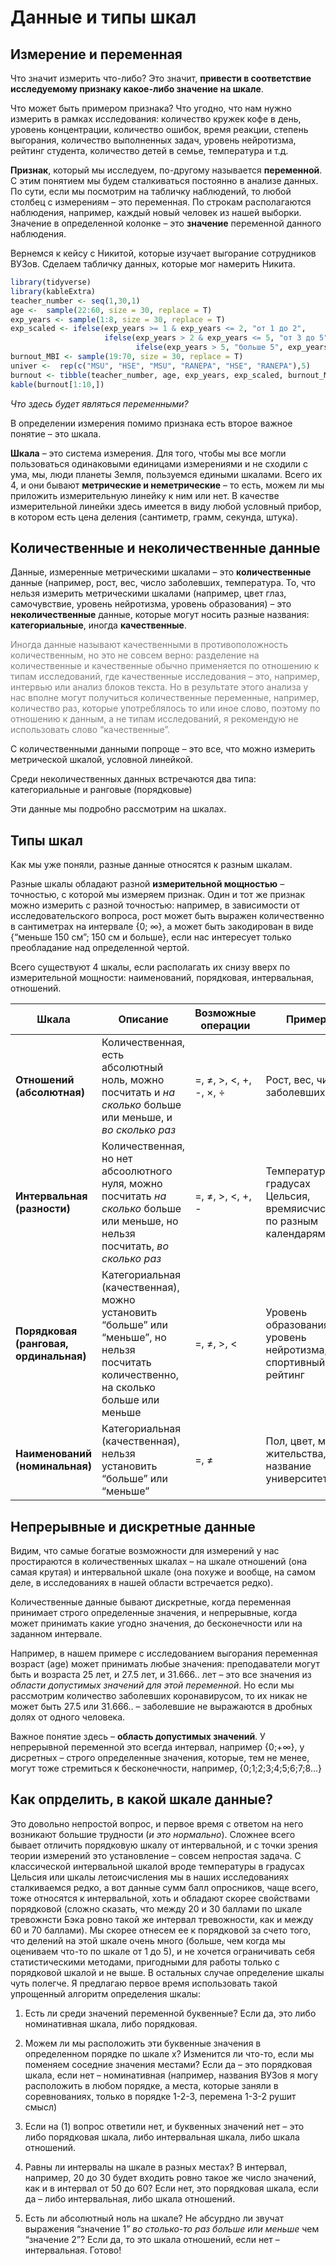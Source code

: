 # Данные и типы шкал {#scales}

## Измерение и переменная

Что значит измерить что-либо? Это значит, **привести в соответствие исследуемому признаку какое-либо значение на шкале**.

Что может быть примером признака? Что угодно, что нам нужно измерить в рамках исследования: количество кружек кофе в день, уровень концентрации, количество ошибок, время реакции, степень выгорания, количество выполненных задач, уровень нейротизма, рейтинг студента, количество детей в семье, температура и т.д.

**Признак**, который мы исследуем, по-другому называется **переменной**. С этим понятием мы будем сталкиваться постоянно в анализе данных. По сути, если мы посмотрим на табличку наблюдений, то любой столбец с измерениям -- это переменная. По строкам располагаются наблюдения, например, каждый новый человек из нашей выборки. Значение в  определенной колонке -- это **значение** переменной данного наблюдения.

Вернемся к кейсу с Никитой, которые изучает выгорание сотрудников ВУЗов. Сделаем табличку данных, которые мог намерить Никита.

```r
library(tidyverse)
library(kableExtra)
teacher_number <- seq(1,30,1)
age <-  sample(22:60, size = 30, replace = T)
exp_years <- sample(1:8, size = 30, replace = T)
exp_scaled <- ifelse(exp_years >= 1 & exp_years <= 2, "от 1 до 2",
                     ifelse(exp_years > 2 & exp_years <= 5, "от 3 до 5",
                            ifelse(exp_years > 5, "больше 5", exp_years)))
burnout_MBI <- sample(19:70, size = 30, replace = T)
univer <-  rep(c("MSU", "HSE", "MSU", "RANEPA", "HSE", "RANEPA"),5)
burnout <- tibble(teacher_number, age, exp_years, exp_scaled, burnout_MBI, univer)
kable(burnout[1:10,])
```
<!--kable(burnout) %>% scroll_box(width = "100%")-->

*Что здесь будет являться переменными?*

В определении измерения помимо признака есть второе важное понятие -- это шкала.

**Шкала** -- это система измерения. Для того, чтобы мы все могли пользоваться одинаковыми единицами измерениями и не сходили с ума, мы, люди планеты Земля, пользуемся едиными шкалами. Всего их 4, и они бывают **метрические и неметрические** -- то есть, можем ли мы приложить измерительную линейку к ним или нет. В качестве измерительной линейки здесь имеется в виду любой условный прибор, в котором есть цена деления (сантиметр, грамм, секунда, штука).

## Количественные и неколичественные данные

Данные, измеренные метрическими шкалами -- это **количественные** данные (например, рост, вес, число заболевших, температура. То, что нельзя измерить метрическими шкалами (например, цвет глаз, самочувствие, уровень нейротизма, уровень образования) -- это **неколичественные** данные, которые могут носить разные названия: **категориальные**, иногда **качественные**. 

<span style="color: grey;">Иногда данные называют качественными в противоположность количественным, но это не совсем верно: разделение на количественные и качественные обычно применяется по отношению к типам исследований, где качественные исследования -- это, например, интервью или анализ блоков текста. Но в результате этого анализа у нас вполне могут получиться количественные переменные, например, количество раз, которые употреблялось то или иное слово, поэтому по отношению к данным, а не типам исследований, я рекомендую не использовать слово "качественные". </span>

С количественными данными попроще -- это все, что можно измерить метрической шкалой, условной линейкой.

Среди неколичественных данных встречаются два типа: категориальные и ранговые (порядковые) 

Эти данные мы подробно рассмотрим на шкалах.

## Типы шкал

Как мы уже поняли, разные данные относятся к разным шкалам. 

Разные шкалы обладают разной **измерительной мощностью** -- точностью, с которой мы измеряем признак. Один и тот же признак можно измерить с разной точностью: например, в зависимости от исследовательского вопроса, рост может быть выражен количественно в сантиметрах на интервале {0; ∞}, а может быть закодирован в виде {"меньше 150 см"; 150 см и больше}, если нас интересует только преобладание над определенной чертой. 

Всего существуют 4 шкалы, если располагать их снизу вверх по измерительной мощности: наименований, порядковая, интервальная, отношений.

Шкала | Описание                                       | Возможные операции | Примеры              | 
------| -----------------------------------------------| ------------------ | -------------------- | 
**Отношений (абсолютная)** | Количественная, есть абсолютный ноль, можно посчитать и *на сколько* больше или меньше, и *во сколько раз* | =, $\neq$, >, <, +, -, ×, ÷ | Рост, вес, число заболевших | 
**Интервальная (разности)** | Количественная, но нет абсоолютного нуля, можно посчитать  *на сколько* больше или меньше, но нельзя посчитать, *во сколько раз* | =, $\neq$, >, <, +, - | Температура в градусах Цельсия, времяисчисление по разным календарям | 
**Порядковая (ранговая, ординальная)** | Категориальная (качественная), можно установить "больше" или "меньше", но нельзя посчитать количественно, на сколько больше или меньше | =, $\neq$, >, < | Уровень образования, уровень нейротизма, спортивный рейтинг | 
**Наименований (номинальная)** | Категориальная (качественная), нельзя установить "больше" или "меньше" | =, $\neq$ | Пол, цвет, место жительства, название университета | 


## Непрерывные и дискретные данные

Видим, что самые богатые возможности для измерений у нас простираются в количественных шкалах -- на шкале отношений (она самая крутая) и интервальной шкале (она похуже и вообще, на самом деле, в исследованиях в нашей области встречается редко).

Количественные данные бывают дискретные, когда переменная принимает строго определенные значения, и непрерывные, когда может принимать какие угодно значения, до бесконечности или на заданном интервале.

Например, в нашем примере с исследованием выгорания переменная возраст (age) может принимать любые значения: преподаватели могут быть и возраста 25 лет, и 27.5 лет, и 31.666.. лет -- это все значения из *области допустимых значений для этой переменной*. Но если мы рассмотрим количество заболевших коронавирусом, то их никак не может быть 27.5 или 31.666.. -- заболевшие не выражаются в дробных долях от одного человека.

Важное понятие здесь -- **область допустимых значений**. У непрерывной переменной это всегда интервал, например {0;+∞}, у дисретных -- строго определенные значения, которые, тем не менее, могут тоже стремиться к бесконечности, например, {0;1;2;3;4;5;6;7;8...}

## Как опрделить, в какой шкале данные?

Это довольно непростой вопрос, и первое время с ответом на него возникают большие трудности (*и это нормально*). Сложнее всего бывает отличить порядковую шкалу от интервальной, и с точки зрения теории измерений это установление -- совсем непростая задача. С классической интервальной шкалой вроде температуры в градусах Цельсия или шкалы летоисчисления мы в наших исследованиях сталкиваемся редко, а вот данные сумм балл опросников, чаще всего, тоже относятся к интервальной, хоть и обладают скорее свойствами порядковой (сложно сказать, что между 20 и 30 баллами по шкале тревожнсти Бэка ровно такой же интервал тревожности, как и между 60 и 70 баллами). Мы скорее отнесем ее к порядковой за счето того, что делений на этой шкале очень много (больше, чем когда мы оцениваем что-то по шкале от 1 до 5), и не хочется ограничивать себя статистическими методами, пригодными для работы только с порядковой шкалой и не выше. В остальных случае определение шкалы чуть полегче. Я предлагаю первое время использовать такой упрощенный алгоритм определения шкалы:

1. Есть ли среди значений переменной буквенные? Если да, это либо номинативная шкала, либо порядковая.

2. Можем ли мы расположить эти буквенные значения в определенном порядке по шкале х? Изменится ли что-то, если мы поменяем соседние значения местами? Если да -- это порядковая шкала, если нет -- номинативная (например, названия ВУЗов я могу расположить в любом порядке, а места, которые заняли в соревнованиях, только в порядке 1-2-3, перемена 1-3-2 рушит смысл)

3. Если на (1) вопрос ответили нет, и буквенных значений нет -- это либо порядковая шкала, либо интервальная шкала, либо шкала отношений.  

4. Равны ли интервалы на шкале в разных местах? В интервал, например, 20 до 30 будет входить ровно такое же число значений, как и в интервал от 50 до 60? Если нет, это порядковая шкала, если да -- либо интервальная, либо шкала отношений.

5. Есть ли абсолютный ноль на шкале? Не абсурдно ли звучат выражения "значение 1" *во столько-то раз больше или меньше* чем "значение 2"? Если да, то это шкала отношений, если нет -- интервальная. Готово! 

<!--chapter:end-->



